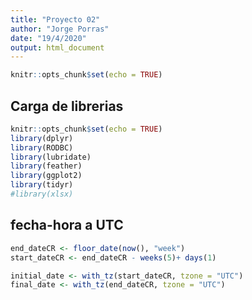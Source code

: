 ```yaml
---
title: "Proyecto 02"
author: "Jorge Porras"
date: "19/4/2020"
output: html_document
---
```


```r
knitr::opts_chunk$set(echo = TRUE)
```

## Carga de librerias

```r
knitr::opts_chunk$set(echo = TRUE)
library(dplyr)
library(RODBC)
library(lubridate)
library(feather)
library(ggplot2)
library(tidyr)
#library(xlsx)
```

## fecha-hora a UTC

```r

end_dateCR <- floor_date(now(), "week")
start_dateCR <- end_dateCR - weeks(5)+ days(1)

initial_date <- with_tz(start_dateCR, tzone = "UTC") 
final_date <- with_tz(end_dateCR, tzone = "UTC") 

```

